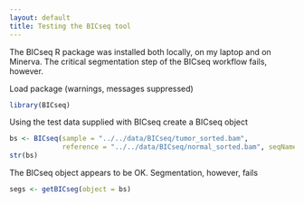 ```yaml
---
layout: default
title: Testing the BICseq tool
---
```


The BICseq R package was installed both locally, on my laptop and on Minerva.  The critical segmentation step of the BICseq workflow fails, however.

Load package (warnings, messages suppressed)

```r
library(BICseq)
```

Using the test data supplied with BICseq create a BICseq object

```r
bs <- BICseq(sample = "../../data/BICseq/tumor_sorted.bam",
             reference = "../../data/BICseq/normal_sorted.bam", seqNames = "chr22")
str(bs)
```

The BICseq object appears to be OK.  Segmentation, however, fails

```r
segs <- getBICseg(object = bs)
```
